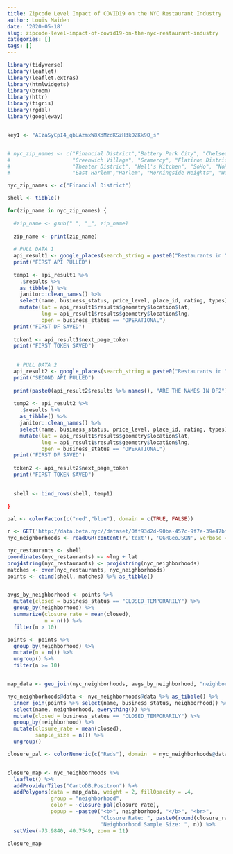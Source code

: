 ```yaml
---
title: Zipcode Level Impact of COVID19 on the NYC Restaurant Industry
author: Louis Maiden
date: '2020-05-18'
slug: zipcode-level-impact-of-covid19-on-the-nyc-restaurant-industry
categories: []
tags: []
---
```



```r

library(tidyverse)
library(leaflet)
library(leaflet.extras)
library(htmlwidgets)
library(broom)
library(httr)
library(tigris)
library(rgdal)
library(googleway)


key1 <- "AIzaSyCpI4_qbUAzmxW8XdMzdKSzH3kOZKk9Q_s"


# nyc_zip_names <- c("Financial District","Battery Park City", "Chelsea", "West Village", "East Village", "Tribeca", "Lower East Side",
#                    "Greenwich Village", "Gramercy", "Flatiron District","Stuyvesant Town", "Kips Bay", "Midtown", "Murray Hill",
#                    "Theater District", "Hell's Kitchen", "SoHo", "NoHo", "Little Italy", "Nolita", "Upper East Side", "Upper West Side",
#                    "East Harlem","Harlem", "Morningside Heights", "Washington Heights", "Inwood")

nyc_zip_names <- c("Financial District")

shell <- tibble()  

for(zip_name in nyc_zip_names) {
  
  #zip_name <- gsub(" ", "_", zip_name)
  
  zip_name <- print(zip_name)
  
  # PULL DATA 1
  api_result1 <- google_places(search_string = paste0("Restaurants in ", zip_name, ",New York"), key = key1)
  print("FIRST API PULLED")
  
  temp1 <- api_result1 %>% 
    .$results %>% 
    as_tibble() %>% 
    janitor::clean_names() %>% 
    select(name, business_status, price_level, place_id, rating, types) %>% 
    mutate(lat = api_result1$results$geometry$location$lat,
           lng = api_result1$results$geometry$location$lng,
           open = business_status == "OPERATIONAL")
  print("FIRST DF SAVED")
  
  token1 <- api_result1$next_page_token
  print("FIRST TOKEN SAVED")
  
```
  
```r
  
   # PULL DATA 2
  api_result2 <- google_places(search_string = paste0("Restaurants in ", zip_name, ",New York"), page_token = token1, key = key1)
  print("SECOND API PULLED")
  
  print(paste0(api_result2$results %>% names(), "ARE THE NAMES IN DF2"))
  
  temp2 <- api_result2 %>% 
    .$results %>% 
    as_tibble() %>% 
    janitor::clean_names() %>% 
    select(name, business_status, price_level, place_id, rating, types) %>% 
    mutate(lat = api_result1$results$geometry$location$lat,
           lng = api_result1$results$geometry$location$lng,
           open = business_status == "OPERATIONAL")
  print("FIRST DF SAVED")
  
  token2 <- api_result2$next_page_token
  print("FIRST TOKEN SAVED")

  
  shell <- bind_rows(shell, temp1)
  
}
```



```r
pal <- colorFactor(c("red","blue"), domain = c(TRUE, FALSE))

r <- GET('http://data.beta.nyc//dataset/0ff93d2d-90ba-457c-9f7e-39e47bf2ac5f/resource/35dd04fb-81b3-479b-a074-a27a37888ce7/download/d085e2f8d0b54d4590b1e7d1f35594c1pediacitiesnycneighborhoods.geojson')
nyc_neighborhoods <- readOGR(content(r,'text'), 'OGRGeoJSON', verbose = F)

nyc_restaurants <- shell
coordinates(nyc_restaurants) <- ~lng + lat
proj4string(nyc_restaurants) <- proj4string(nyc_neighborhoods)
matches <- over(nyc_restaurants, nyc_neighborhoods)
points <- cbind(shell, matches) %>% as_tibble()


avgs_by_neighborhood <- points %>% 
  mutate(closed = business_status == "CLOSED_TEMPORARILY") %>% 
  group_by(neighborhood) %>% 
  summarize(closure_rate = mean(closed),
            n = n()) %>% 
  filter(n > 10)

points <- points %>% 
  group_by(neighborhood) %>% 
  mutate(n = n()) %>% 
  ungroup() %>% 
  filter(n >= 10)


map_data <- geo_join(nyc_neighborhoods, avgs_by_neighborhood, "neighborhood", "neighborhood")

nyc_neighborhoods@data <- nyc_neighborhoods@data %>% as_tibble() %>% 
  inner_join(points %>% select(name, business_status, neighborhood)) %>% 
  select(name, neighborhood, everything()) %>% 
  mutate(closed = business_status == "CLOSED_TEMPORARILY") %>% 
  group_by(neighborhood) %>% 
  mutate(closure_rate = mean(closed),
         sample_size = n()) %>% 
  ungroup()

closure_pal <- colorNumeric(c("Reds"), domain  = nyc_neighborhoods@data$closure_rate)


closure_map <- nyc_neighborhoods %>% 
  leaflet() %>% 
  addProviderTiles("CartoDB.Positron") %>% 
  addPolygons(data = map_data, weight = 2, fillOpacity = .4, 
              group = "neighborhood",
              color = ~closure_pal(closure_rate),
              popup = ~paste0("<b>", neighborhood, "</b>", "<br>",
                              "Closure Rate: ", paste0(round(closure_rate, 2), "%"), "<br>",
                              "Neighborhood Sample Size: ", n)) %>% 
  setView(-73.9840, 40.7549, zoom = 11)
```


```r
closure_map
````


